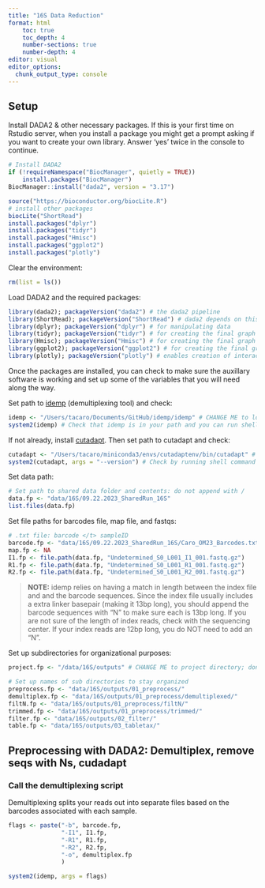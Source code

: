 ```yaml
---
title: "16S Data Reduction"
format: html
    toc: true
    toc_depth: 4
    number-sections: true
    number-depth: 4
editor: visual
editor_options: 
  chunk_output_type: console
---
```


## Setup

Install DADA2 & other necessary packages. If this is your first time on Rstudio server, when you install a package you might get a prompt asking if you want to create your own library. Answer 'yes' twice in the console to continue.

```r
# Install DADA2
if (!requireNamespace("BiocManager", quietly = TRUE))
    install.packages("BiocManager")
BiocManager::install("dada2", version = "3.17")

source("https://bioconductor.org/biocLite.R")
# install other packages
biocLite("ShortRead")
install.packages("dplyr")
install.packages("tidyr")
install.packages("Hmisc")
install.packages("ggplot2")
install.packages("plotly")
```

Clear the environment:

```r
rm(list = ls())
```

Load DADA2 and the required packages:

```r
library(dada2); packageVersion("dada2") # the dada2 pipeline
library(ShortRead); packageVersion("ShortRead") # dada2 depends on this
library(dplyr); packageVersion("dplyr") # for manipulating data
library(tidyr); packageVersion("tidyr") # for creating the final graph at the end of the pipeline
library(Hmisc); packageVersion("Hmisc") # for creating the final graph at the end of the pipeline
library(ggplot2); packageVersion("ggplot2") # for creating the final graph at the end of the pipeline
library(plotly); packageVersion("plotly") # enables creation of interactive graphs, especially helpful for quality plots

```

Once the packages are installed, you can check to make sure the auxillary software is working and set up some of the variables that you will need along the way.

Set path to [idemp](https://github.com/yhwu/idemp) (demultiplexing tool) and check:

```r
idemp <- "/Users/tacaro/Documents/GitHub/idemp/idemp" # CHANGE ME to location of idemp (not the directory, the program)
system2(idemp) # Check that idemp is in your path and you can run shell commands from R

```

If not already, install [cutadapt](https://cutadapt.readthedocs.io/en/stable/installation.html). Then set path to cutadapt and check:

```r
cutadapt <- "/Users/tacaro/miniconda3/envs/cutadaptenv/bin/cutadapt" # CHANGE ME if not on microbe
system2(cutadapt, args = "--version") # Check by running shell command from R
```

Set data path:

```r
# Set path to shared data folder and contents: do not append with /
data.fp <- "data/16S/09.22.2023_SharedRun_16S"
list.files(data.fp)

```

Set file paths for barcodes file, map file, and fastqs:

```r
# .txt file: barcode </t> sampleID
barcode.fp <- "data/16S/09.22.2023_SharedRun_16S/Caro_OM23_Barcodes.txt"
map.fp <- NA
I1.fp <- file.path(data.fp, "Undetermined_S0_L001_I1_001.fastq.gz") 
R1.fp <- file.path(data.fp, "Undetermined_S0_L001_R1_001.fastq.gz") 
R2.fp <- file.path(data.fp, "Undetermined_S0_L001_R2_001.fastq.gz") 
```

> **NOTE:** idemp relies on having a match in length between the index file and and the barcode sequences. Since the index file usually includes a extra linker basepair (making it 13bp long), you should append the barcode sequences with "N" to make sure each is 13bp long. If you are not sure of the length of index reads, check with the sequencing center. If your index reads are 12bp long, you do NOT need to add an "N".

Set up subdirectories for organizational purposes:

```r
project.fp <- "/data/16S/outputs" # CHANGE ME to project directory; don't append with a "/"

# Set up names of sub directories to stay organized
preprocess.fp <- "data/16S/outputs/01_preprocess/"
demultiplex.fp <- "data/16S/outputs/01_preprocess/demultiplexed/"
filtN.fp <- "data/16S/outputs/01_preprocess/filtN/"
trimmed.fp <- "data/16S/outputs/01_preprocess/trimmed/"
filter.fp <- "data/16S/outputs/02_filter/"
table.fp <- "data/16S/outputs/03_tabletax/"
```

## Preprocessing with DADA2: Demultiplex, remove seqs with Ns, cudadapt



### Call the demultiplexing script

Demultiplexing splits your reads out into separate files based on the barcodes associated with each sample.

```r
flags <- paste("-b", barcode.fp, 
               "-I1", I1.fp, 
               "-R1", R1.fp, 
               "-R2", R2.fp, 
               "-o", demultiplex.fp
               ) 

system2(idemp, args = flags) 



```

